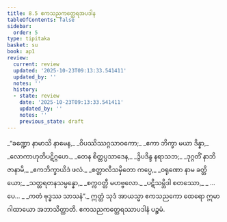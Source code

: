 ```yaml
---
title: 8.5 ဧကသညကတ္ထေရအပဒါန
tableOfContents: false
sidebar:
  order: 5
type: tipitaka
basket: su
book: ap1
review:
  current: review
  updated: '2025-10-23T09:13:33.541411'
  updated_by: ''
  notes: ''
  history:
  - state: review
    date: '2025-10-23T09:13:33.541411'
    updated_by: ''
    notes: ''
    previous_state: draft
---
```



<ReviewStatus review={frontmatter.review} showDetails={true} />

<HypothesisAnnotation frontmatter={frontmatter} />

<DynamicBreadcrumb />

<Division number="18" book="ap1" e="ch" v="20" p="134">

<Paragraph number="1614" type="verses" book="ap1">
_“ခဏ္ဍော နာမာသိ နာမေန,_  
_ဝိပဿိဿဂ္ဂသာဝကော;_  
_ဧကာ ဘိက္ခာ မယာ ဒိန္နာ,_  
_လောကာဟုတိပဋိဂ္ဂဟေ._  

</Paragraph>

</Division>
<Division number="19" book="ap1" e="ch" v="20" p="134">

<Paragraph number="1615" type="verses" book="ap1">
_တေန စိတ္တပ္ပသာဒေန,_  
_ဒွိပဒိန္ဒ နရာသဘ;_  
_ဒုဂ္ဂတိံ နာဘိဇာနာမိ,_  
_ဧကဘိက္ခာယိဒံ ဖလံ._  

</Paragraph>

</Division>
<Division number="20" book="ap1" e="ch" v="20" p="134">

<Paragraph number="1616" type="verses" book="ap1">
_စတ္တာလီသမှိတော ကပ္ပေ,_  
_ဝရုဏော နာမ ခတ္တိယော;_  
_သတ္တရတနသမ္ပန္နော,_  
_စက္ကဝတ္တီ မဟဗ္ဗလော._  

</Paragraph>

</Division>
<Division number="21" book="ap1" e="ch" v="20" p="134">

<Paragraph number="1617" type="verses" book="ap1">
_ပဋိသမ္ဘိဒါ စတဿော,_  
_ …ပေ… _  
_ကတံ ဗုဒ္ဓဿ သာသနံ”._  

</Paragraph>

<Paragraph number="1618" book="ap1">
ဣတ္ထံ သုဒံ အာယသ္မာ ဧကသညကော ထေရော ဣမာ ဂါထာယော အဘာသိတ္ထာတိ.

</Paragraph>
</Division>

<Paragraph number="1619" type="center" book="ap1">
ဧကသညကတ္ထေရဿာပဒါနံ ပဉ္စမံ.
</Paragraph>
